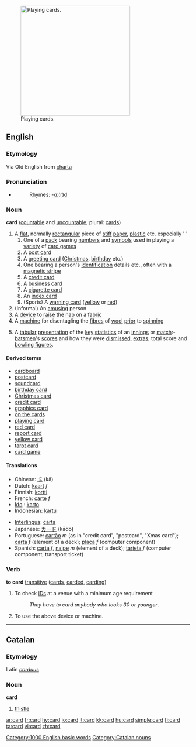 [[Image:Bild-VierUnter.jpg|thumb|300px|right|Playing cards.]]
==English==

===Etymology===
Via Old English from [[charta]]

===Pronunciation===
*{{audio|en-us-card.ogg|Audio (US)}}
*:Rhymes: [[Rhymes:English:-ɑː(r)d|-ɑː(r)d]]

===Noun===
'''card''' ([[countable]] and [[uncountable]]; plural: [[cards]])

#A [[flat]], normally [[rectangular]] piece of [[stiff]] [[paper]], [[plastic]] etc. especially ' '
##One of a [[pack]] bearing [[number]]s and [[symbol]]s used in playing a [[variety]] of [[card game]]s
##A [[post card]]
##A [[greeting card]] ([[Christmas]], [[birthday]] etc.)
##One bearing a person's [[identification]] details etc., often with a [[magnetic stripe]]
##A [[credit card]]
##A [[business card]]
##A [[cigarette card]]
##An [[index card]]
##(Sports) A [[warning card]] ([[yellow]] or [[red]])
#(Informal) An [[amusing]] person
#A [[device]] to [[raise]] the [[nap]] on a [[fabric]]
#A [[machine]] for disentagling the [[fibre]]s of [[wool]] [[prior]] to [[spinning]]
#{{Cricket}} A [[tabular]] [[presentation]] of the [[key]] [[statistics]] of an [[innings]] or [[match]]:- [[batsman|batsmen]]'s [[score]]s and how they were [[dismissed]], [[extras]], total score and [[bowling figures]].

====Derived terms====
*[[cardboard]]
*[[postcard]]
*[[soundcard]]
*[[birthday card]]
*[[Christmas card]]
*[[credit card]]
*[[graphics card]]
*[[on the cards]]
*[[playing card]]
*[[red card]]
*[[report card]]
*[[yellow card]]
*[[tarot card]]<!-- capitalised? -->
*[[card game]]

==== Translations ====
{{top}}
*Chinese: [[卡]] (kǎ)
*Dutch: [[kaart]] ''f''
*Finnish: [[kortti]]
*French: [[carte]] ''f''
* [[Ido]] : [[karto]]
*Indonesian: [[kartu]]
{{mid}}
*[[Interlingua]]: [[carta]]
*Japanese: [[カード]] (kādo)
*Portuguese: [[cartão]] ''m'' (as in "credit card", "postcard", "Xmas card"); [[carta]] ''f'' (element of a deck); [[placa]] ''f'' (computer component)
*Spanish: [[carta]] ''f'', [[naipe]] ''m'' (element of a deck); [[tarjeta]] ''f'' (computer component, transport ticket)
{{bottom}}

===Verb===
'''to card''' [[transitive]] ([[cards]], [[carded]], [[carding]])
# To check [[ID]]s at a venue with a minimum age requirement
#:''They have to card anybody who looks 30 or younger''.
# To use the above device or machine.

[[Category:1000 English basic words]]

----

==Catalan==
===Etymology===
Latin ''[[carduus]]''
===Noun===
'''card'''

# [[thistle]]

[[Category:Catalan nouns]]

[[ar:card]]
[[fr:card]]
[[hy:card]]
[[io:card]]
[[it:card]]
[[kk:card]]
[[hu:card]]
[[simple:card]]
[[fi:card]]
[[ta:card]]
[[vi:card]]
[[zh:card]]